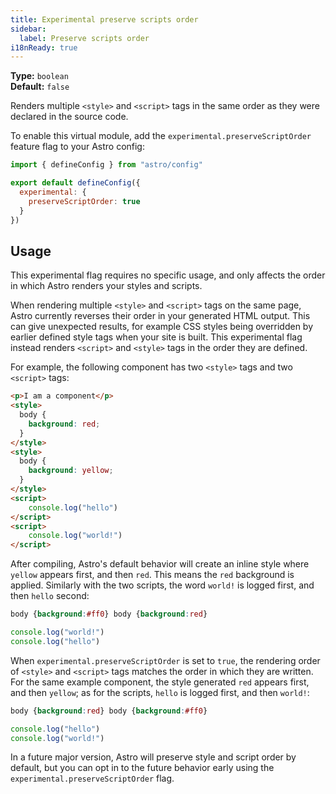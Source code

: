 ```yaml
---
title: Experimental preserve scripts order
sidebar:
  label: Preserve scripts order
i18nReady: true
---
```



<p>

  **Type:** `boolean`<br />
  **Default:** `false`<br />
  <Since v="5.5.0" />
</p>

Renders multiple `<style>` and `<script>` tags in the same order as they were declared in the source code.

To enable this virtual module, add the `experimental.preserveScriptOrder` feature flag to your Astro config:

```js title="astro.config.mjs" ins={4-6}
import { defineConfig } from "astro/config"

export default defineConfig({
  experimental: {
    preserveScriptOrder: true
  }
})
```

## Usage

This experimental flag requires no specific usage, and only affects the order in which Astro renders your styles and scripts.

When rendering multiple `<style>` and `<script>` tags on the same page, Astro currently reverses their order in your generated HTML output. This can give unexpected results, for example CSS styles being overridden by earlier defined style tags when your site is built. This experimental flag instead renders `<script>` and `<style>` tags in the order they are defined.

For example, the following component has two `<style>` tags and two `<script>` tags:

```html
<p>I am a component</p>
<style>
  body {
    background: red;
  }
</style>
<style>
  body {
    background: yellow;
  }
</style>
<script>
    console.log("hello")
</script>
<script>
    console.log("world!")
</script>
```

After compiling, Astro's default behavior will create an inline style where `yellow` appears first, and then `red`. This means the `red` background is applied. Similarly with the two scripts, the word `world!` is logged first, and then `hello` second:

```css
body {background:#ff0} body {background:red}
```

```js
console.log("world!")
console.log("hello")
```

When `experimental.preserveScriptOrder` is set to `true`, the rendering order of `<style>` and `<script>` tags matches the order in which they are written. For the same example component, the style generated `red` appears first, and then `yellow`; as for the scripts, `hello` is logged first, and then `world!`:

```css
body {background:red} body {background:#ff0}
```

```js
console.log("hello")
console.log("world!")
```

In a future major version, Astro will preserve style and script order by default, but you can opt in to the future behavior early using the `experimental.preserveScriptOrder` flag.
